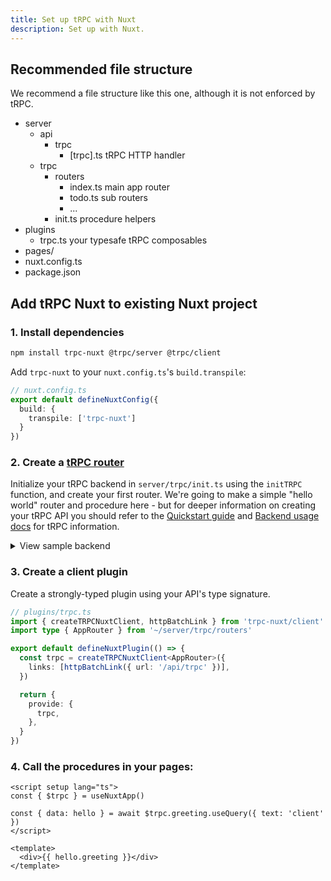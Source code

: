 ```yaml
---
title: Set up tRPC with Nuxt
description: Set up with Nuxt.
---
```



## Recommended file structure

We recommend a file structure like this one, although it is not enforced by tRPC.

<FileTree>

- server
  - api
    - trpc
      - [trpc].ts tRPC HTTP handler
  - trpc
    - routers
      - index.ts main app router
      - todo.ts sub routers
      - ...
    - init.ts procedure helpers
- plugins
  - trpc.ts your typesafe tRPC composables
- pages/
- nuxt.config.ts
- package.json

</FileTree>

## Add tRPC Nuxt to existing Nuxt project

### 1. Install dependencies

```bash
npm install trpc-nuxt @trpc/server @trpc/client
```

Add `trpc-nuxt` to your `nuxt.config.ts`'s `build.transpile`:

```ts
// nuxt.config.ts
export default defineNuxtConfig({
  build: {
    transpile: ['trpc-nuxt']
  }
})
```

### 2. Create a [tRPC router](https://trpc.io/docs/server/routers)

Initialize your tRPC backend in `server/trpc/init.ts` using the `initTRPC` function, and create your first router. We're going to make a simple "hello world" router and procedure here - but for deeper information on creating your tRPC API you should refer to the [Quickstart guide](https://trpc.io/docs/quickstart) and [Backend usage docs](https://trpc.io/docs/server/introduction) for tRPC information.

<details>

<summary>View sample backend</summary>

```ts
// server/trpc/init.ts
import { initTRPC } from '@trpc/server';
import type { H3Event } from 'h3';

export const createTRPCContext = async (event: H3Event) => {
  /**
   * @see: https://trpc.io/docs/server/context
   */
  return { auth: event.context.auth };
})

// Avoid exporting the entire t-object
// since it's not very descriptive.
// For instance, the use of a t variable
// is common in i18n libraries.
const t = initTRPC.create({
  /**
   * @see https://trpc.io/docs/server/data-transformers
   */
  // transformer: superjson,
});

// Base router and procedure helpers
export const createTRPCRouter = t.router;
export const createCallerFactory = t.createCallerFactory;
export const baseProcedure = t.procedure;
```

```ts
// server/trpc/routers/index.ts
import { baseProcedure, createTRPCRouter } from '~/server/trpc/init'
import { z } from 'zod'

export const appRouter = createTRPCRouter({
  hello: baseProcedure
    .input(
      z.object({
        text: z.string(),
      }),
    )
    .query((opts) => {
      return {
        greeting: `hello ${opts.input.text}`,
      };
    }),
});

// export type definition of API
export type AppRouter = typeof appRouter;
```

```ts
// server/api/trpc/[trpc].ts
import { createTRPCNuxtHandler } from 'trpc-nuxt'
import { createTRPCContext } from '~/server/trpc/init'
import { appRouter } from '~/server/trpc/routers'

export default createTRPCNuxtHandler({
  endpoint: '/api/trpc',
  router: appRouter,
  createContext: createTRPCContext,
})
```

</details>

### 3. Create a client plugin

Create a strongly-typed plugin using your API's type signature.

```ts
// plugins/trpc.ts
import { createTRPCNuxtClient, httpBatchLink } from 'trpc-nuxt/client'
import type { AppRouter } from '~/server/trpc/routers'

export default defineNuxtPlugin(() => {
  const trpc = createTRPCNuxtClient<AppRouter>({
    links: [httpBatchLink({ url: '/api/trpc' })],
  })

  return {
    provide: {
      trpc,
    },
  }
})
```

### 4. Call the procedures in your pages:

```vue
<script setup lang="ts">
const { $trpc } = useNuxtApp()

const { data: hello } = await $trpc.greeting.useQuery({ text: 'client'  })
</script>

<template>
  <div>{{ hello.greeting }}</div>
</template>
```
